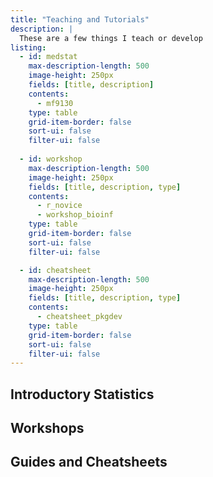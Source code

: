 ```yaml
---
title: "Teaching and Tutorials"
description: |
  These are a few things I teach or develop
listing:
  - id: medstat
    max-description-length: 500
    image-height: 250px
    fields: [title, description]
    contents: 
      - mf9130
    type: table
    grid-item-border: false
    sort-ui: false
    filter-ui: false
    
  - id: workshop
    max-description-length: 500
    image-height: 250px
    fields: [title, description, type]
    contents: 
      - r_novice
      - workshop_bioinf
    type: table
    grid-item-border: false
    sort-ui: false
    filter-ui: false

  - id: cheatsheet
    max-description-length: 500
    image-height: 250px
    fields: [title, description, type]
    contents: 
      - cheatsheet_pkgdev
    type: table
    grid-item-border: false
    sort-ui: false
    filter-ui: false
---
```


## Introductory Statistics

::: {#medstat}
:::

## Workshops

::: {#workshop}
:::

## Guides and Cheatsheets

::: {#cheatsheet}
:::
